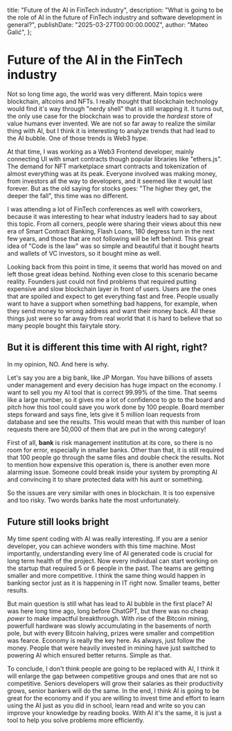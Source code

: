   title: "Future of the AI in FinTech industry",
  description:
    "What is going to be the role of AI in the future of FinTech industry and software development in general?",
  publishDate: "2025-03-27T00:00:00.000Z",
  author: "Mateo Galić",
};

# Future of the AI in the FinTech industry

<BlogHeader author="Mateo Galić" />

Not so long time ago, the world was very different. Main topics were blockchain, altcoins and NFTs.
I really thought that blockchain technology would find it's way through "nerdy shell" that is still
wrapping it. It turns out, the only use case for the blockchain was to provide the _hardest_ store of value humans ever invented.
We are not so far away to realize the similar thing with AI, but I think it is interesting to analyze trends
that had lead to the AI bubble. One of those trends is Web3 hype.

At that time, I was working as a Web3 Frontend developer, mainly connecting UI with smart contracts though popular
libraries like "ethers.js". The demand for NFT marketplace smart contracts and tokenization of almost everything was at its peak.
Everyone involved was making money, from investors all the way to developers, and it seemed like it would last forever. But as
the old saying for stocks goes: "The higher they get, the deeper the fall", this time was no different.

I was attending a lot of FinTech conferences as well with coworkers, because it was interesting to hear what industry leaders had to say about this topic.
From all corners, people were sharing their views about this new era of Smart Contract Banking, Flash Loans, 180 degress turn in the next few years,
and those that are not following will be left behind. This great idea of "Code is the law" was so simple and beautiful that it bought
hearts and wallets of VC investors, so it bought mine as well.

Looking back from this point in time, it seems that world has moved on and left those great ideas behind. Nothing even close to
this scenario became reality. Founders just could not find problems that required putting expensive and slow blockchain layer in front of users.
Users are the ones that are spoiled and expect to get everything fast and free. People usually want to have a support when something bad happens,
for example, when they send money to wrong address and want their money back. All these things just were so far away from real world that
it is hard to believe that so many people bought this fairytale story.

## But it is different this time with AI right, right?

In my opinion, NO. And here is why.

Let's say you are a big bank, like JP Morgan. You have billions of assets under management and every decision
has huge impact on the economy. I want to sell you my AI tool that is correct 99.99% of the time. That seems like a large number,
so it gives me a lot of confidence to go to the board and pitch how this tool could save you work done by 100 people.
Board member steps forward and says fine, lets give it 5 million loan requests from database and see the results. This would mean that
with this number of loan requests there are 50,000 of them that are put in the wrong category!

First of all, **bank** is risk management institution at its core, so there is no room for error, especially in smaller banks.
Other than that, it is still required that 100 people go through the same files and double check the results. Not to mention
how expensive this operation is, there is another even more alarming issue. Someone could break inside
your system by prompting AI and convincing it to share protected data with his aunt or something.

So the issues are very similar with ones in blockchain. It is too expensive and too risky. Two words banks hate the most unfortunately.

## Future still looks bright

My time spent coding with AI was really interesting. If you are a senior developer, you can achieve wonders with
this time machine. Most importantly, understanding every line of AI generated code is crucial for long term health of the project. Now every individual
can start working on the startup that required 5 or 6 people in the past. The teams are getting smaller and more competitive.
I think the same thing would happen in banking sector just as it is happening in IT right now. Smaller teams, better results.

But main question is still what has lead to AI bubble in the first place? AI was here long time ago, long before ChatGPT,
but there was no cheap _power_ to make impactful breakthrough. With rise of the Bitcoin mining, powerfull hardware was slowly accumulating
in the basements of north pole, but with every Bitcoin halving, prizes were smaller and competition was fearce. Economy is really the key here. As
always, just follow the money. People that were heavily invested in mining have just switched to powering AI which ensured better returns.
Simple as that.

To conclude, I don't think people are going to be replaced with AI, I think it will enlarge the gap between competitive groups and ones that are not so competitive.
Seniors developers will grow their salaries as their productivity grows, senior bankers will do the same. In the end, I think AI is going to
be great for the economy and if you are willing to invest time and effort to learn using the AI just as you did in school, learn read and write
so you can improve your knowledge by reading books. With AI it's the same, it is just a tool to help you solve problems more efficiently.

<BlogFooter publishDate="2025-03-27T00:00:00.000Z" />
